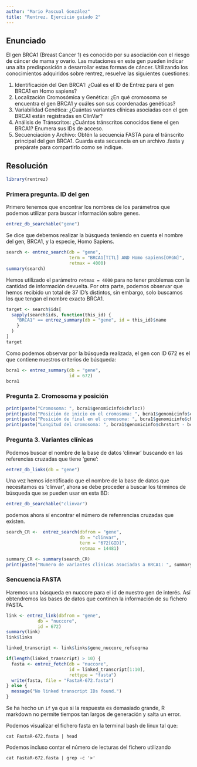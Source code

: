 ```yaml
---
author: "Mario Pascual González"
title: "Rentrez. Ejercicio guiado 2"
---
```


## Enunciado

El gen BRCA1 (Breast Cancer 1) es conocido por su asociación con el riesgo de cáncer de mama y ovario. Las mutaciones en este gen pueden indicar una alta predisposición a desarrollar estas formas de cáncer. Utilizando los conocimientos adquiridos sobre rentrez, resuelve las siguientes cuestiones:

1. Identificación del Gen BRCA1: ¿Cuál es el ID de Entrez para el gen BRCA1 en Homo sapiens?
2. Localización Cromosómica y Genética: ¿En qué cromosoma se encuentra el gen BRCA1 y cuáles son sus coordenadas genéticas?
3. Variabilidad Genética: ¿Cuántas variantes clínicas asociadas con el gen BRCA1 están registradas en ClinVar?
4. Análisis de Tránscritos: ¿Cuántos tránscritos conocidos tiene el gen BRCA1? Enumera sus IDs de acceso.
5. Secuenciación y Archivo: Obtén la secuencia FASTA para el tránscrito principal del gen BRCA1. Guarda esta secuencia en un archivo .fasta y prepárate para compartirlo como se indique.

## Resolución
```r
library(rentrez)
```
### Primera pregunta. ID del gen

Primero tenemos que encontrar los nombres de los parámetros que podemos utilizar para buscar información sobre genes. 
```r
entrez_db_searchable("gene")
```

Se dice que debemos realizar la búsqueda teniendo en cuenta el nombre del gen, BRCA1, y la especie, Homo Sapiens. 

```r
search <- entrez_search(db = "gene", 
                        term = "BRCA1[TITL] AND Homo sapiens[ORGN]",
                        retmax = 4000)
summary(search)
```
Hemos utilizado el parámetro `retmax = 4000` para no tener problemas con la cantidad de información devuelta. Por otra parte, podemos observar que hemos recibido un total de 37 ID's distintos, sin embargo, solo buscamos los que tengan el nombre exacto BRCA1.

```r
target <- search$ids[
  sapply(search$ids, function(this_id) { 
    "BRCA1" == entrez_summary(db = "gene", id = this_id)$name 
    }
  )
]
target
```

Como podemos observar por la búsqueda realizada, el gen con ID 672 es el que contiene nuestros criterios de búsqueda:

```r
bcra1 <- entrez_summary(db = "gene", 
                        id = 672)
bcra1
```

### Pregunta 2. Cromosoma y posición

```r
print(paste("Cromosoma: ", bcra1$genomicinfo$chrloc))
print(paste("Posición de inicio en el cromosoma: ", bcra1$genomicinfo$chrstart))
print(paste("Posición de final en el cromosoma: ", bcra1$genomicinfo$chrstop))
print(paste("Longitud del cromosoma: ", bcra1$genomicinfo$chrstart - bcra1$genomicinfo$chrstop))
```

### Pregunta 3. Variantes clínicas

Podemos buscar el nombre de la base de datos 'clinvar' buscando en las referencias cruzadas que tiene 'gene':

```r
entrez_db_links(db = "gene")
```
Una vez hemos identificado que el nombre de la base de datos que necesitamos es 'clinvar', ahora se debe proceder a buscar los términos de búsqueda que se pueden usar en esta BD:
```r
entrez_db_searchable("clinvar")
```

podemos ahora sí encontrar el número de refenrencias cruzadas que existen.

```r
search_CR <-  entrez_search(dbfrom = "gene", 
                            db = "clinvar", 
                            term = "672[GID]", 
                            retmax = 14481)

summary_CR <- summary(search_CR)
print(paste("Numero de variantes clinicas asociadas a BRCA1: ", summary_CR[1] ))
```

### Sencuencia FASTA

Haremos una búsqueda en nuccore para el id de nuestro gen de interés. Así obtendremos las bases de datos que continen la información de su fichero FASTA. 

```r
link <- entrez_link(dbfrom = "gene", 
            db = "nuccore", 
            id = 672)
summary(link)
link$links
```

```r
linked_transcript <- link$links$gene_nuccore_refseqrna

if(length(linked_transcript) > 10) {
  fasta <- entrez_fetch(db = "nuccore", 
                        id = linked_transcript[1:10],  
                        rettype = "fasta")
  write(fasta, file = "FastaR-672.fasta")
} else {
  message("No linked transcript IDs found.")
}

```

Se ha hecho un `if` ya que si la respuesta es demasiado grande, R markdown no permite tiempos tan largos de generación y salta un error. 

Podemos visualizar el fichero fasta en la terminal bash de linux tal que:

`cat FastaR-672.fasta | head`

Podemos incluso contar el número de lecturas del fichero utilizando 

`cat FastaR-672.fasta | grep -c '>'`


